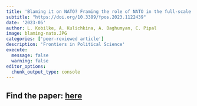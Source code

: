 ```yaml
---
title: 'Blaming it on NATO? Framing the role of NATO in the full-scale Russian invasion of Ukraine on Twitter'
subtitle: "https://doi.org/10.3389/fpos.2023.1122439"
date: '2023-05'
author: L. Kobilke, A. Kulichkina, A. Baghumyan, C. Pipal
image: blaming-nato.JPG
categories: ['peer-reviewed article']
description: 'Frontiers in Political Science'
execute: 
  message: false
  warning: false
editor_options: 
  chunk_output_type: console
---
```


## Find the paper: [here](https://www.frontiersin.org/articles/10.3389/fpos.2023.1122439/full) ##

